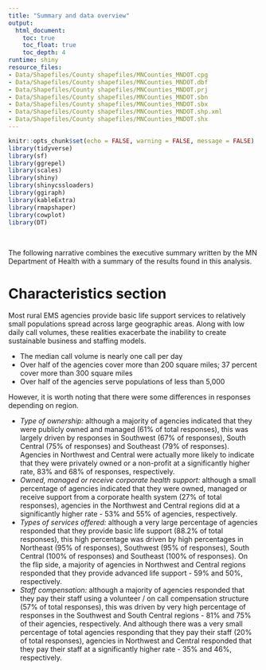 ```yaml
---
title: "Summary and data overview"
output:
  html_document:
    toc: true
    toc_float: true
    toc_depth: 4
runtime: shiny
resource_files:
- Data/Shapefiles/County shapefiles/MNCounties_MNDOT.cpg
- Data/Shapefiles/County shapefiles/MNCounties_MNDOT.dbf
- Data/Shapefiles/County shapefiles/MNCounties_MNDOT.prj
- Data/Shapefiles/County shapefiles/MNCounties_MNDOT.sbn
- Data/Shapefiles/County shapefiles/MNCounties_MNDOT.sbx
- Data/Shapefiles/County shapefiles/MNCounties_MNDOT.shp.xml
- Data/Shapefiles/County shapefiles/MNCounties_MNDOT.shx
---
```


```r
knitr::opts_chunk$set(echo = FALSE, warning = FALSE, message = FALSE)
library(tidyverse)
library(sf)
library(ggrepel)
library(scales)
library(shiny)
library(shinycssloaders)
library(ggiraph)
library(kableExtra)
library(rmapshaper)
library(cowplot)
library(DT)
```

<br>

The following narrative combines the executive summary written by the MN Department of Health with a summary of the results found in this analysis.

# Characteristics section

Most rural EMS agencies provide basic life support services to relatively small populations spread across large geographic areas. Along with low daily call volumes, these realities exacerbate the inability to create sustainable business and staffing models.

* The median call volume is nearly one call per day
* Over half of the agencies cover more than 200 square miles; 37 percent cover more than 300
square miles
* Over half of the agencies serve populations of less than 5,000

However, it is worth noting that there were some differences in responses depending on region. 


* *Type of ownership:* although a majority of agencies indicated that they were publicly owned and managed (61% of total responses), this was largely driven by responses in Southwest (67% of responses), South Central (75% of responses) and Southeast (79% of responses). Agencies in Northwest and Central were actually more likely to indicate that they were privately owned or a non-profit at a significantly higher rate, 83% and 68% of responses, respectively. 
* *Owned, managed or receive corporate health support:* although a small percentage of agencies indicated that they were owned, managed or receive support from a corporate health system (27% of total responses), agencies in the Northwest and Central regions did at a significantly higher rate - 53% and 55% of agencies, respectively.
* *Types of services offered:* although a very large percentage of agencies responded that they provide basic life support (88.2% of total responses), this high percentage was driven by high percentages in Northeast (95% of responses), Southwest (95% of responses), South Central (100% of responses) and Southeast (100% of responses).  On the flip side, a majority of agencies in Northwest and Central regions responded that they provide advanced life support - 59% and 50%, respectively. 
* *Staff compensation:* although a majority of agencies responded that they pay their staff using a volunteer / on call compensation structure (57% of total responses), this was driven by very high percentage of responses in the Southwest and South Central regions - 81% and 75% of their agencies, respectively. And although there was a very small percentage of total agencies responding that they pay their staff (20% of total responses), agencies in Northwest and Central responded that they pay their staff at a significantly higher rate - 35% and 46%, respectively.

